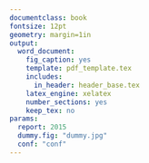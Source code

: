 ```yaml
---
documentclass: book
fontsize: 12pt
geometry: margin=1in
output:
  word_document:
    fig_caption: yes
    template: pdf_template.tex
    includes:
      in_header: header_base.tex
    latex_engine: xelatex
    number_sections: yes
    keep_tex: no
params:
  report: 2015
  dummy.fig: "dummy.jpg"
  conf: "conf"
---
```

